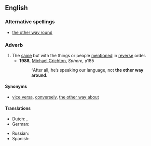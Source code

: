 ==English==

===Alternative spellings===
* [[the other way round]]

===Adverb===
{{en-adv|pos=the [[other]] [[way]] [[around]]|-}}

# The [[same]] but with the things or people [[mention]]ed in [[reverse]] order.
#* '''1988''', [[w:Michael Crichton|Michael Crichton]], ''Sphere'', p185
#*: “After all, he’s speaking our language, not '''the other way around'''.

====Synonyms====
* [[vice versa]], [[converse]]ly, [[the other way about]]

====Translations====
{{trans-top|same but with things reversed}}
* Dutch: {{t-|nl|omgekeerd}}, {{t+|nl|andersom}}
* German: {{t+|de|umgekehrt}}
{{trans-mid}}
* Russian: {{t+|ru|наоборот}}
* Spanish: {{t-|es|al revés}}
{{trans-bottom}}